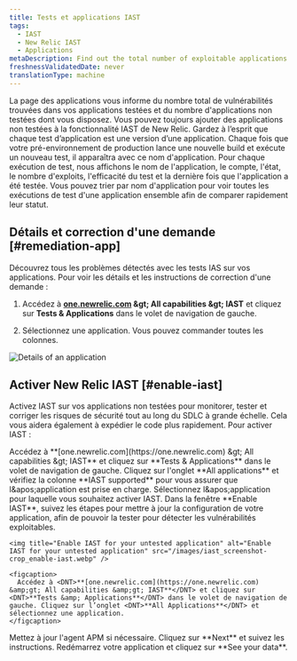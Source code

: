 ```yaml
---
title: Tests et applications IAST
tags:
  - IAST
  - New Relic IAST
  - Applications
metaDescription: Find out the total number of exploitable applications and safe applications you have.
freshnessValidatedDate: never
translationType: machine
---
```


La page des applications vous informe du nombre total de vulnérabilités trouvées dans vos applications testées et du nombre d'applications non testées dont vous disposez. Vous pouvez toujours ajouter des applications non testées à la fonctionnalité IAST de New Relic. Gardez à l’esprit que chaque test d’application est une version d’une application. Chaque fois que votre pré-environnement de production lance une nouvelle build et exécute un nouveau test, il apparaîtra avec ce nom d'application. Pour chaque exécution de test, nous affichons le nom de l'application, le compte, l'état, le nombre d'exploits, l'efficacité du test et la dernière fois que l'application a été testée. Vous pouvez trier par nom d'application pour voir toutes les exécutions de test d'une application ensemble afin de comparer rapidement leur statut.

## Détails et correction d'une demande [#remediation-app]

Découvrez tous les problèmes détectés avec les tests IAS sur vos applications. Pour voir les détails et les instructions de correction d'une demande :

1. Accédez à <DNT>**[one.newrelic.com](https://one.newrelic.com) &amp;gt; All capabilities &amp;gt; IAST**</DNT> et cliquez sur <DNT>**Tests &amp; Applications**</DNT> dans le volet de navigation de gauche.

2. Sélectionnez une application. Vous pouvez commander toutes les colonnes.

<img title="Details of an application" alt="Details of an application" src="/images/iast_screenshot-crop_coverage-summary.webp" />

## Activer New Relic IAST [#enable-iast]

Activez IAST sur vos applications non testées pour monitorer, tester et corriger les risques de sécurité tout au long du SDLC à grande échelle. Cela vous aidera également à expédier le code plus rapidement. Pour activer IAST :

<Steps>
  <Step>
    Accédez à <DNT>**[one.newrelic.com](https://one.newrelic.com) &amp;gt; All capabilities &amp;gt; IAST**</DNT> et cliquez sur <DNT>**Tests &amp; Applications**</DNT> dans le volet de navigation de gauche.
  </Step>

  <Step>
    Cliquez sur l'onglet <DNT>**All applications**</DNT> et vérifiez la colonne <DNT>**IAST supported**</DNT> pour vous assurer que l&amp;apos;application est prise en charge. Sélectionnez l&amp;apos;application pour laquelle vous souhaitez activer IAST.
  </Step>

  <Step>
    Dans la fenêtre <DNT>**Enable IAST**</DNT>, suivez les étapes pour mettre à jour la configuration de votre application, afin de pouvoir la tester pour détecter les vulnérabilités exploitables.

    <img title="Enable IAST for your untested application" alt="Enable IAST for your untested application" src="/images/iast_screenshot-crop_enable-iast.webp" />

    <figcaption>
      Accédez à <DNT>**[one.newrelic.com](https://one.newrelic.com) &amp;gt; All capabilities &amp;gt; IAST**</DNT> et cliquez sur <DNT>**Tests &amp; Applications**</DNT> dans le volet de navigation de gauche. Cliquez sur l’onglet <DNT>**All Applications**</DNT> et sélectionnez une application.
    </figcaption>
  </Step>

  <Step>
    Mettez à jour l'agent APM si nécessaire.
  </Step>

  <Step>
    Cliquez sur <DNT>**Next**</DNT> et suivez les instructions.
  </Step>

  <Step>
    Redémarrez votre application et cliquez sur <DNT>**See your data**</DNT>.
  </Step>
</Steps>